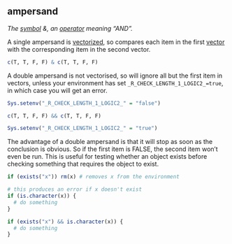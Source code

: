 ## ampersand

<dfn>The [symbol](symbols.html) &, an [operator](o.html#operator) meaning "AND".</dfn>

A single ampersand is [vectorized](v.html#vectorized), so compares each item in the first [vector](v.html#vector) with the corresponding item in the second vector.

```r
c(T, T, F, F) & c(T, T, F, F)
```

A double ampersand is not vectorised, so will ignore all but the first item in vectors, unless your environment has set `_R_CHECK_LENGTH_1_LOGIC2_=true`, in which case you will get an error.

```r
Sys.setenv("_R_CHECK_LENGTH_1_LOGIC2_" = "false")
```


```r
c(T, T, F, F) && c(T, T, F, F)
```

```r
Sys.setenv("_R_CHECK_LENGTH_1_LOGIC2_" = "true")
```

::: {.info}

The advantage of a double ampersand is that it will stop as soon as the conclusion is obvious. So if the first item is FALSE, the second item won't even be run. This is useful for testing whether an object exists before checking something that requires the object to exist.

```r
if (exists("x")) rm(x) # removes x from the environment
```


```r
# this produces an error if x doesn't exist
if (is.character(x)) { 
  # do something
}
```

```r
if (exists("x") && is.character(x)) { 
  # do something
}
```

:::